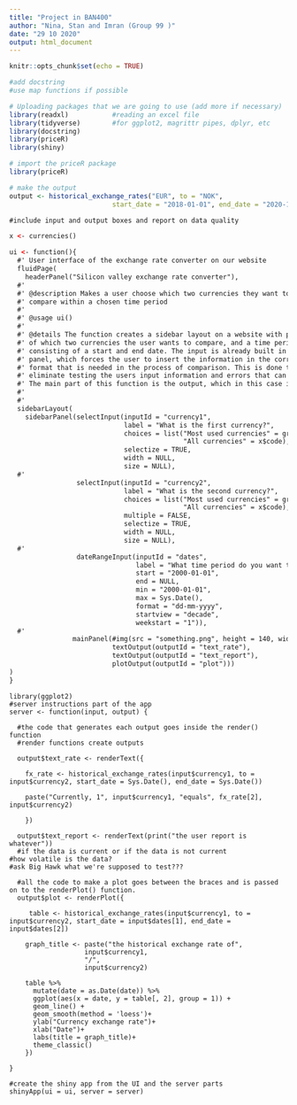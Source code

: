 ```yaml
---
title: "Project in BAN400"
author: "Nina, Stan and Imran (Group 99 )"
date: "29 10 2020"
output: html_document
---
```


```r
knitr::opts_chunk$set(echo = TRUE)

#add docstring
#use map functions if possible

# Uploading packages that we are going to use (add more if necessary)
library(readxl)           #reading an excel file
library(tidyverse)        #for ggplot2, magrittr pipes, dplyr, etc
library(docstring)
library(priceR)
library(shiny)
```

```r

# import the priceR package
library(priceR)

# make the output
output <- historical_exchange_rates("EUR", to = "NOK",
                          start_date = "2018-01-01", end_date = "2020-11-21")


```

```ui
#include input and output boxes and report on data quality

x <- currencies()

ui <- function(){
  #' User interface of the exchange rate converter on our website
  fluidPage(
    headerPanel("Silicon valley exchange rate converter"),
  #' 
  #' @description Makes a user choose which two currencies they want to
  #' compare within a chosen time period
  #' 
  #' @usage ui()
  #'
  #' @details The function creates a sidebar layout on a website with panels
  #' of which two currencies the user wants to compare, and a time period with
  #' consisting of a start and end date. The input is already built in for each
  #' panel, which forces the user to insert the information in the correct
  #' format that is needed in the process of comparison. This is done to
  #' eliminate testing the users input information and errors that can occur.
  #' The main part of this function is the output, which in this case is .... 
  #' 
  #'
  sidebarLayout(
    sidebarPanel(selectInput(inputId = "currency1",
                             label = "What is the first currency?",
                             choices = list("Most used currencies" = grep("EUR|USD|NOK|GBP", x$code, value = T),
                                            "All currencies" = x$code),
                             selectize = TRUE,
                             width = NULL,
                             size = NULL),
  #'               
                 selectInput(inputId = "currency2", 
                             label = "What is the second currency?",
                             choices = list("Most used currencies" = grep("EUR|USD|NOK|GBP", x$code, value = T),
                                            "All currencies" = x$code),
                             multiple = FALSE,
                             selectize = TRUE,
                             width = NULL,
                             size = NULL),
  #'               
                 dateRangeInput(inputId = "dates",
                                label = "What time period do you want to look at?",
                                start = "2000-01-01",
                                end = NULL,
                                min = "2000-01-01",
                                max = Sys.Date(),
                                format = "dd-mm-yyyy",
                                startview = "decade",
                                weekstart = "1")),
  #'          
                mainPanel(#img(src = "something.png", height = 140, width = 400), #for the gif or something
                          textOutput(outputId = "text_rate"),
                          textOutput(outputId = "text_report"),
                          plotOutput(outputId = "plot"))) 
)
}

```

```server
library(ggplot2)
#server instructions part of the app
server <- function(input, output) {
  
  #the code that generates each output goes inside the render() function
  #render functions create outputs
  
  output$text_rate <- renderText({
    
    fx_rate <- historical_exchange_rates(input$currency1, to = input$currency2, start_date = Sys.Date(), end_date = Sys.Date())
    
    paste("Currently, 1", input$currency1, "equals", fx_rate[2], input$currency2)
    
    })
  
  output$text_report <- renderText(print("the user report is whatever"))
  #if the data is current or if the data is not current
#how volatile is the data?
#ask Big Hawk what we're supposed to test???
  
  #all the code to make a plot goes between the braces and is passed on to the renderPlot() function.
  output$plot <- renderPlot({
    
     table <- historical_exchange_rates(input$currency1, to = input$currency2, start_date = input$dates[1], end_date = input$dates[2])
     
    graph_title <- paste("the historical exchange rate of",
                   input$currency1,
                   "/",
                   input$currency2)
    
    table %>%
      mutate(date = as.Date(date)) %>%
      ggplot(aes(x = date, y = table[, 2], group = 1)) +
      geom_line() +
      geom_smooth(method = 'loess')+
      ylab("Currency exchange rate")+
      xlab("Date")+
      labs(title = graph_title)+
      theme_classic()
    })

}

```


```shiny
#create the shiny app from the UI and the server parts
shinyApp(ui = ui, server = server)
```


